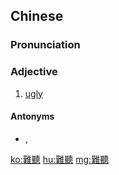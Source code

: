 {{also|难听}}
==Chinese==
{{zh-forms|s=难听}}

===Pronunciation===
{{zh-pron
|m=nántīng
|c=naan4 teng1
|h=pfs=nàn-thâng
|cat=a
}}

===Adjective===
{{zh-adj}}

# [[ugly]] {{gloss|displeasing to the ear}}

====Antonyms====
* {{zh-l|動聽}}, {{zh-l|好聽}}

[[ko:難聽]]
[[hu:難聽]]
[[mg:難聽]]